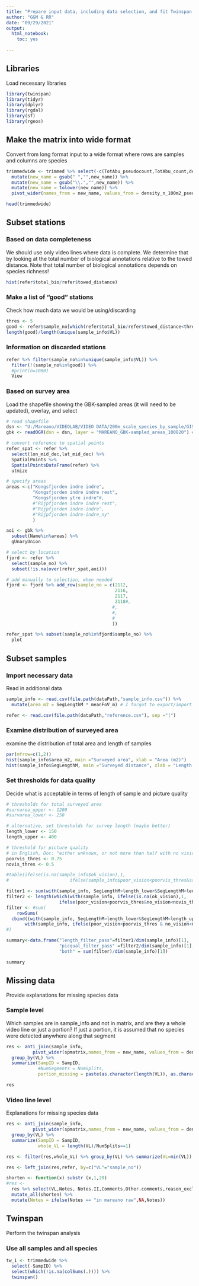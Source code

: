 ```yaml
---
title: "Prepare input data, including data selection, and fit Twinspan model"
author: "GGM & RR"
date: "09/29/2021"
output: 
  html_notebook:
    toc: yes
  
---
```


## Libraries
Load necessary libraries
```r
library(twinspan)
library(tidyr)
library(dplyr)
library(rgdal)
library(sf)
library(rgeos)
```


## Make the matrix into wide format
Convert from long format input to a wide format where rows are samples and columns are species
```r
trimmedwide <- trimmed %>% select(-c(TotAbu_pseudocount,TotAbu_count,density_n_100m2_count,clean_taxonomy)) %>%
  mutate(new_name = gsub(" ","",new_name)) %>%
  mutate(new_name = gsub("\\.","",new_name)) %>%
  mutate(new_name = tolower(new_name)) %>%
  pivot_wider(names_from = new_name, values_from = density_n_100m2_pseudocount, values_fill = 0, values_fn = sum)

head(trimmedwide)
```

## Subset stations
### Based on data completeness
We should use only video lines where data is complete. We determine that by looking at the total number of biological annotations relative to the towed distance. Note that total number of biological annotations depends on species richness!  
```r
hist(refer$total_bio/refer$towed_distance)
```
### Make a list of "good" stations
Check how much data we would be using/discarding
```r
thres <- 5
good <- refer$sample_no[which(refer$total_bio/refer$towed_distance<thres)]
length(good)/length(unique(sample_info$VL))
```
### Information on discarded stations
```r
refer %>% filter(sample_no%in%unique(sample_info$VL)) %>%
  filter(!(sample_no%in%good)) %>%
  #print(n=1000)
  View
```

### Based on survey area
Load the shapefile showing the GBK-sampled areas (it will need to be updated), overlay, and select
```r
# read shapefile
dsn <- "U:/Mareano/VIDEOLAB/VIDEO DATA/200m_scale_species_by_sample/GIS_Data"
gbk <- readOGR(dsn = dsn, layer = "MAREANO_GBK-sampled_areas_100820") #encoding!

# convert reference to spatial points
refer_spat <- refer %>%
  select(lon_mid_dec,lat_mid_dec) %>%
  SpatialPoints %>%
  SpatialPointsDataFrame(refer) %>%
  utmize

# specify areas
areas <-c("Kongsfjorden indre indre",
          "Kongsfjorden indre indre rest",
          "Kongsfjorden ytre indre"#,
          #"Rijpfjorden indre indre rest",
          #"Rijpfjorden indre-indre",
          #"Rijpfjorden indre-indre_ny"
          )

aoi <- gbk %>% 
  subset(Name%in%areas) %>%
  gUnaryUnion

# select by location
fjord <- refer %>%
  select(sample_no) %>%
  subset(!is.na(over(refer_spat,aoi)))

# add manually to selection, when needed
fjord <- fjord %>% add_row(sample_no = c(2112,
                                         2116,
                                         2117,
                                         2118#,
                                        #,
                                        #,
                                        #
                                        ))

refer_spat %>% subset(sample_no%in%fjord$sample_no) %>%
  plot

```

## Subset samples
### Import necessary data
Read in additional data
```r
sample_info <- read.csv(file.path(dataPath,"sample_info.csv")) %>%
  mutate(area_m2 = SegLengthM * meanFoV_m) # I forgot to export/import this column!

refer <- read.csv(file.path(dataPath,"reference.csv"), sep ="|")
```

### Examine distribution of surveyed area
examine the distribution of total area and length of samples
```r
par(mfrow=c(1,2))
hist(sample_info$area_m2, main ="Surveyed area", xlab = "Area (m2)")
hist(sample_info$SegLengthM, main ="Surveyed distance", xlab = "Length (m)")
```

### Set thresholds for data quality
Decide what is acceptable in terms of length of sample and picture quality
```r
# thresholds for total surveyed area
#survarea_upper <- 1200
#survarea_lower <- 250

# alternative, set thresholds for survey length (maybe better)
length_lower <- 150
length_upper <- 400

# threshold for picture quality
# in English, Doc: "either unknown, or not more than half with no vision, or not more than one quarter with poor vision"
poorvis_thres <- 0.75
novis_thres <- 0.5

#table(ifelse(is.na(sample_info$ok_vision),1,
#                       ifelse(sample_info$poor_vision<poorvis_thres&sample_info$no_vision<novis_thres,1,0)))

filter1 <- sum(with(sample_info, SegLengthM>length_lower&SegLengthM<length_upper))
filter2 <- length(which(with(sample_info, ifelse(is.na(ok_vision),1,
                    ifelse(poor_vision<poorvis_thres&no_vision<novis_thres,1,0)))==1))
filter <- #sum(
    rowSums(
  cbind((with(sample_info, SegLengthM>length_lower&SegLengthM<length_upper)),ifelse(is.na(sample_info$ok_vision),1,
       with(sample_info, ifelse(poor_vision<poorvis_thres & no_vision<novis_thres,1,0)))))==2
#)

summary<-data.frame("length_filter_pass"=filter1/dim(sample_info)[1],
                    "picqual_filter_pass" =filter2/dim(sample_info)[1],
                    "both" = sum(filter)/dim(sample_info)[1])

summary
```

## Missing data
Provide explanations for missing species data

### Sample level
Which samples are in sample_info and not in matrix, and are they a whole video line or just a portion? If just a portion, it is assumed that no species were detected anywhere along that segment
```r
res <- anti_join(sample_info,
          pivot_wider(spmatrix,names_from = new_name, values_from = density_n_100m2_pseudocount, values_fill = 0, values_fn = sum),by = "SampID")[,c(1,2,4)] %>%
  group_by(VL) %>%
  summarize(SampID = SampID,
            #NumSegments = NumSplits,
            portion_missing = paste(as.character(length(VL)), as.character(NumSplits), sep ="/"))

res
```
### Video line level
Explanations for missing species data
```r
res <- anti_join(sample_info,
          pivot_wider(spmatrix,names_from = new_name, values_from = density_n_100m2_pseudocount, values_fill = 0, values_fn = sum),by = "SampID")[,c(1,2,4)] %>%
  group_by(VL) %>%
  summarize(SampID = SampID,
            whole_VL = length(VL)/NumSplits==1)

res <- filter(res,whole_VL) %>% group_by(VL) %>% summarize(VL=min(VL))

res <- left_join(res,refer, by=c("VL"="sample_no"))

shorten <- function(x) substr (x,1,20)
#res <- 
  res %>% select(VL,Notes, Notes.II,Comments,Other.comments,reason_excluded) %>%
  mutate_all(shorten) %>%
  mutate(Notes = ifelse(Notes == "in mareano raw",NA,Notes))

```

## Twinspan
Perform the twinspan analysis

### Use all samples and all species
```r
tw_1 <- trimmedwide %>%
  select(-SampID) %>%
  select(which(!is.na(colSums(.)))) %>%
  twinspan()
```

